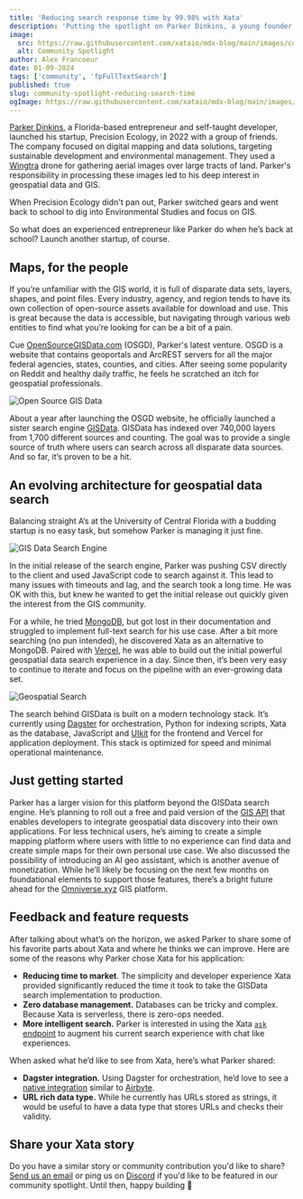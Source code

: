 ```yaml
---
title: 'Reducing search response time by 99.98% with Xata'
description: 'Putting the spotlight on Parker Dinkins, a young founder with a love for geospatial data who recently launched GISData.io.'
image:
  src: https://raw.githubusercontent.com/xataio/mdx-blog/main/images/community-spotlight-reducing-search-response-time-by-99-percent.jpg
  alt: Community Spotlight
author: Alex Francoeur
date: 01-09-2024
tags: ['community', 'fpFullTextSearch']
published: true
slug: community-spotlight-reducing-search-time
ogImage: https://raw.githubusercontent.com/xataio/mdx-blog/main/images/community-spotlight-reducing-search-response-time-by-99-percent.jpg
---
```


[Parker Dinkins](https://www.linkedin.com/in/john-parker-dinkins/), a Florida-based entrepreneur and self-taught developer, launched his startup, Precision Ecology, in 2022 with a group of friends. The company focused on digital mapping and data solutions, targeting sustainable development and environmental management. They used a [Wingtra](https://wingtra.com/) drone for gathering aerial images over large tracts of land. Parker's responsibility in processing these images led to his deep interest in geospatial data and GIS.

When Precision Ecology didn't pan out, Parker switched gears and went back to school to dig into Environmental Studies and focus on GIS.

So what does an experienced entrepreneur like Parker do when he’s back at school? Launch another startup, of course.

## Maps, for the people

If you’re unfamiliar with the GIS world, it is full of disparate data sets, layers, shapes, and point files. Every industry, agency, and region tends to have its own collection of open-source assets available for download and use. This is great because the data is accessible, but navigating through various web entities to find what you’re looking for can be a bit of a pain.

Cue [OpenSourceGISData.com](http://OpenSourceGISData.com) (OSGD), Parker's latest venture. OSGD is a website that contains geoportals and ArcREST servers for all the major federal agencies, states, counties, and cities. After seeing some popularity on Reddit and healthy daily traffic, he feels he scratched an itch for geospatial professionals.

![Open Source GIS Data](/images/cs-osgd.png)

About a year after launching the OSGD website, he officially launched a sister search engine [GISData](https://gisdata.io/). GISData has indexed over 740,000 layers from 1,700 different sources and counting. The goal was to provide a single source of truth where users can search across all disparate data sources. And so far, it’s proven to be a hit.

## An evolving architecture for geospatial data search

Balancing straight A’s at the University of Central Florida with a budding startup is no easy task, but somehow Parker is managing it just fine.

![GIS Data Search Engine](/images/cs-gisdata.png)

In the initial release of the search engine, Parker was pushing CSV directly to the client and used JavaScript code to search against it. This lead to many issues with timeouts and lag, and the search took a long time. He was OK with this, but knew he wanted to get the initial release out quickly given the interest from the GIS community.

For a while, he tried [MongoDB](https://www.mongodb.com/), but got lost in their documentation and struggled to implement full-text search for his use case. After a bit more searching (no pun intended), he discovered Xata as an alternative to MongoDB. Paired with [Vercel](https://vercel.com/), he was able to build out the initial powerful geospatial data search experience in a day. Since then, it’s been very easy to continue to iterate and focus on the pipeline with an ever-growing data set.

![Geospatial Search](/images/cs-gis-search.png)

The search behind GISData is built on a modern technology stack. It’s currently using [Dagster](https://dagster.io/) for orchestration, Python for indexing scripts, Xata as the database, JavaScript and [UIkit](https://getuikit.com/) for the frontend and Vercel for application deployment. This stack is optimized for speed and minimal operational maintenance.

## Just getting started

Parker has a larger vision for this platform beyond the GISData search engine. He’s planning to roll out a free and paid version of the [GIS API](https://docs.gisapi.io/) that enables developers to integrate geospatial data discovery into their own applications. For less technical users, he’s aiming to create a simple mapping platform where users with little to no experience can find data and create simple maps for their own personal use case. We also discussed the possibility of introducing an AI geo assistant, which is another avenue of monetization. While he’ll likely be focusing on the next few months on foundational elements to support those features, there’s a bright future ahead for the [Omniverse.xyz](https://Omniverse.XYZ) GIS platform.

## Feedback and feature requests

After talking about what’s on the horizon, we asked Parker to share some of his favorite parts about Xata and where he thinks we can improve. Here are some of the reasons why Parker chose Xata for his application:

- **Reducing time to market**. The simplicity and developer experience Xata provided significantly reduced the time it took to take the GISData search implementation to production.
- **Zero database management.** Databases can be tricky and complex. Because Xata is serverless, there is zero-ops needed.
- **More intelligent search.** Parker is interested in using the Xata [`ask` endpoint](https://xata.io/docs/sdk/ask) to augment his current search experience with chat like experiences.

When asked what he’d like to see from Xata, here’s what Parker shared:

- **Dagster integration.** Using Dagster for orchestration, he’d love to see a [native integration](https://xata.canny.io/feature-requests/p/dagster-guide-or-integration) similar to [Airbyte](https://xata.io/docs/integrations/airbyte).
- **URL rich data type.** While he currently has URLs stored as strings, it would be useful to have a data type that stores URLs and checks their validity.

## Share your Xata story

Do you have a similar story or community contribution you'd like to share? [Send us an email](mailto:communityspotlight@xata.io) or ping us on [Discord](https://xata.io/discord) if you'd like to be featured in our community spotlight. Until then, happy building 🦋
